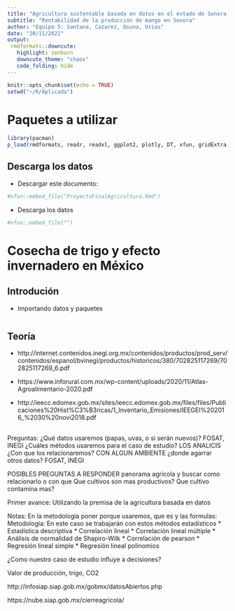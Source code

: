 ```yaml
---
title: "Agricultura sustentable basada en datos en el estado de Sonora durante el siglo XXI"
subtitle: "Rentabilidad de la producción de mango en Sonora"
author: "Equipo 5: Santana, Cazarez, Osuna, Urias"
date: "20/11/2021"
output: 
 rmdformats::downcute:
   highlight: zenburn
   downcute_theme: "chaos"
   code_folding: hide
---
```


```r
knitr::opts_chunk$set(echo = TRUE)
setwd("~/R/Aplicada")
```

# Paquetes a utilizar

```r
library(pacman)
p_load(rmdformats, readr, readxl, ggplot2, plotly, DT, xfun, gridExtra, leaflet, GGally, psych, corrplot, cluster)
```

## Descarga los datos

* Descargar este documento:

```r
#xfun::embed_file("ProyectoFinalAgricultura.Rmd")
```

* Descarga los datos

```r
#xfun::embed_file("")
```

# Cosecha de trigo y efecto invernadero en México

## Introdución



* Importando datos y paquetes

```r

```




## Teoría

* http://internet.contenidos.inegi.org.mx/contenidos/productos/prod_serv/contenidos/espanol/bvinegi/productos/historicos/380/702825117269/702825117269_6.pdf

* https://www.inforural.com.mx/wp-content/uploads/2020/11/Atlas-Agroalimentario-2020.pdf

* http://ieecc.edomex.gob.mx/sites/ieecc.edomex.gob.mx/files/files/Publicaciones%20Hist%C3%B3ricas/1_Inventario_Emisiones/IEEGEI%202016_%2030%20novi2018.pdf

## 






Preguntas:
¿Qué datos usaremos (papas, uvas, o si serán nuevos)? FOSAT, INEGI
¿Cuáles métodos usaremos para el caso de estudio? LOS ANALICIS
¿Con que los relacionaremos? CON ALGUN AMBIENTE
¿donde agarrar otros datos? FOSAT, INEGI

POSIBLES PREGUNTAS A RESPONDER
panorama agrícola y buscar como relacionarlo o con que
Que cultivos son mas productivos?
Que cultivo contamina mas?


Primer avance:
Utilizando la premisa de la agricultura basada en datos

Notas:
En la metodología poner porque usaremos, que es y las formulas:
Metodología:
En este caso se trabajarán con estos métodos estadísticos
* Estadística descriptiva
* Correlación lineal
* Correlación lineal múltiple
* Análisis de normalidad de Shapiro-Wilk
* Correlación de pearson
* Regresión lineal simple
* Regresión lineal polinomios

¿Como nuestro caso de estudio influye a decisiones?

Valor de producción, trigo, CO2


http://infosiap.siap.gob.mx/gobmx/datosAbiertos.php


https://nube.siap.gob.mx/cierreagricola/
